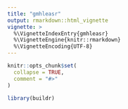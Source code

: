 ```yaml
---
title: "gmhleasr"
output: rmarkdown::html_vignette
vignette: >
  %\VignetteIndexEntry{gmhleasr}
  %\VignetteEngine{knitr::rmarkdown}
  %\VignetteEncoding{UTF-8}
---
```


```r
knitr::opts_chunk$set(
  collapse = TRUE,
  comment = "#>"
)
```

```r
library(buildr)
```
